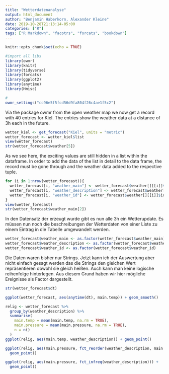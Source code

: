 ```yaml
---
title: "Wetterdatenanalyse"
output: html_document
author: "Benjamin Haberkorn, Alexander Kleine"
date: 2019-10-28T21:13:14-05:00
categories: ["R"]
tags: ["R Markdown", "facotrs", "forcats", "bookdown"]
---
```


```r
knitr::opts_chunk$set(echo = TRUE)

#import all libs
library(owmr)
library(knitr)
library(tidyverse)
library(forcats)
library(ggplot2)
library(anytime)
library(Hmisc)

#
owmr_settings("cc96e5f5fcd56d9fa804f26c4ae1f5c2")
```
Via the package owmr from the open weather map we now get a record with 40 entries for Kiel. The entries show the weather data at a distance of 3h each in the future.

```r
wetter_kiel <- get_forecast("Kiel", units = "metric")
wetter_forecast <- wetter_kiel$list
view(wetter_forecast)
str(wetter_forecast$weather[5])

```
As we see here, the exciting values are still hidden in a list within the dataframe. In order to add the data of the list in detail to the data frame, the record must be gone through and the weather data added to the respective tuple.

```r

for (i in 1:nrow(wetter_forecast)){
  wetter_forecast[i, "weather_main"] <- wetter_forecast$weather[][[i]]$main
  wetter_forecast[i, "weather_description"] <- wetter_forecast$weather[][[i]]$description
  wetter_forecast[i, "weather_id"] <- wetter_forecast$weather[][[i]]$id
}
view(wetter_forecast)
str(wetter_forecast$weather_main[2])

```
In den Datensatz der erzeugt wurde gibt es nun alle 3h ein Wetterupdate.
Es müssen nun noch die beschreibungen der Wetterdaten von einer Liste zu einem Eintrag in die Tabelle umgewandelt werden.
```r
wetter_forecast$weather_main <- as.factor(wetter_forecast$weather_main)
wetter_forecast$weather_description <- as.factor(wetter_forecast$weather_description)
wetter_forecast$weather_id <- as.factor(wetter_forecast$weather_id)
```
Die Daten waren bisher nur Strings. Jetzt kann ich der Auswertung aber nicht einfach gesagt werden das die Strings den
gleichen Wert repräsentieren obwohl sie gleich heißen. Auch kann man keine logische reihenfolge hinterlegen.
Aus diesem Grund haben wir hier mögliche Ereignisse als Factor dargestellt.

```r
str(wetter_forecast$dt)
```
```r
ggplot(wetter_forecast, aes(anytime(dt), main.temp)) + geom_smooth()
```

```r

relig <- wetter_forecast %>%
  group_by(weather_description) %>%
  summarise(
    main.temp = mean(main.temp, na.rm = TRUE),
    main.pressure = mean(main.pressure, na.rm = TRUE),
    n = n()
  )
ggplot(relig, aes(main.temp, weather_description)) + geom_point()


```
```r
ggplot(relig, aes(main.pressure, fct_reorder(weather_description, main.pressure))) +
  geom_point()

```
```r
ggplot(relig, aes(main.pressure, fct_infreq(weather_description))) +
  geom_point()

```
